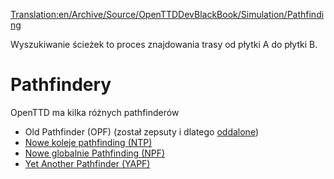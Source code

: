 [[Translation:en/Archive/Source/OpenTTDDevBlackBook/Simulation/Pathfinding]]
 
<!--{{DevDoc}}-->{{pl/Rozwój}}
Wyszukiwanie ścieżek to proces znajdowania trasy od płytki A do płytki B.
= Pathfindery =

OpenTTD ma kilka różnych pathfinderów

* Old Pathfinder (OPF) (został zepsuty i dlatego [https://github.com/OpenTTD/OpenTTD/commit/fe448a26166dbde1933be797951f0c6329523911 oddalone])
* [[en/Archive/Manual/Settings/New train pathfinding|Nowe koleje pathfinding (NTP)]]
* [[en/Archive/Manual/Settings/New global pathfinding|Nowe globalnie Pathfinding (NPF)]]
* [[pl/Archive/Manual/YAP|Yet Another Pathfinder (YAPF)]]


<!--{{stub}}-->{{pl/Szkic}}